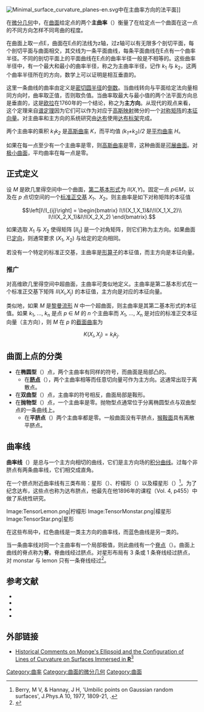 [[Image:Minimal_surface_curvature_planes-en.svg|thumb]]中在主曲率方向的法平面]]

在[[微分几何|微分几何]]中，在[[曲面|曲面]]给定点的两个'''主曲率'''（{{lang|en|principal curvatures}}）衡量了在给定点一个曲面在这一点的不同方向怎样不同弯曲的程度。

在曲面上取一点E，曲面在E点的法线为z轴，过z轴可以有无限多个剖切平面，每个剖切平面与曲面相交，其交线为一条平面曲线，每条平面曲线在E点有一个曲率半径。不同的剖切平面上的平面曲线在E点的曲率半径一般是不相等的。这些曲率半径中，有一个最大和最小的曲率半径，称之为主曲率半径，记作 ''k''<sub>1</sub> 与 ''k''<sub>2</sub>，这两个曲率半径所在的方向，数学上可以证明是相互垂直的。

这里一条曲线的曲率由定义是[[密切圆|密切圆]][[半径|半径]]的[[倒数|倒数]]。当曲线转向与平面给定法向量相同方向时，曲率取正值，否则取负值。当曲率取最大与最小值的两个法平面方向总是垂直的，这是[[莱昂哈德·欧拉|欧拉]]在1760年的一个结论，称之为'''主方向'''。从现代的观点来看，这个定理来自[[谱定理|谱定理]]因为它们可以作为对应于[[高斯映射|高斯映射]]微分的一个[[对称矩阵|对称矩阵]]的[[本征向量|本征向量]]。对主曲率和主方向的系统研究由[[让·加斯东·达布|达布]]使用[[达布标架|达布标架]]完成。

两个主曲率的乘积 ''k<sub>1</sub>k<sub>2</sub>'' 是[[高斯曲率|高斯曲率]] ''K''，而平均值 ''(k<sub>1</sub>+k<sub>2</sub>)/2'' 是[[平均曲率|平均曲率]] ''H''。

如果在每一点至少有一个主曲率是零，则[[高斯曲率|高斯曲率]]是零，这种曲面是[[可展曲面|可展曲面]]。对[[极小曲面|极小曲面]]，平均曲率在每一点是零。

==正式定义==
设 ''M'' 是欧几里得空间中一个曲面，[[第二基本形式|第二基本形式]]为 ''II''(''X'',''Y'')。固定一点 ''p''∈''M''，以及在 ''p'' 点切空间的一个[[标准正交基|标准正交基]] ''X''<sub>1</sub>、''X''<sub>2</sub>。则主曲率是如下对称矩阵的本征值
:<math>\left[I\!I_{ij}\right] = 
\begin{bmatrix}
I\!I(X_1,X_1)&I\!I(X_1,X_2)\\
I\!I(X_2,X_1)&I\!I(X_2,X_2)
\end{bmatrix}.</math>

如果选取 ''X''<sub>1</sub> 与 ''X''<sub>2</sub> 使得矩阵 [''II''<sub>ij</sub>] 是一个对角矩阵，则它们称为主方向。如果曲面已[[定向_(数学)|定向]]，则通常要求 (''X''<sub>1</sub>, ''X''<sub>2</sub>) 与给定的定向相同。

若没有一个特定的标准正交基，主曲率是[[形算子|形算子]]的本征值，而主方向是本征向量。

=== 推广 ===
对高维欧几里得空间中超曲面，主曲率可类似地定义。主曲率是第二基本形式在一个标准正交基下矩阵 ''II''(''X''<sub>i</sub>,''X''<sub>j</sub>) 的本征值，主方向是对应的本征向量。

类似地，如果 ''M'' 是[[黎曼流形|黎曼流形]] ''N'' 中一个超曲面，则主曲率是其第二基本形式的本征值。如果 ''k''<sub>1</sub>, ..., ''k''<sub>n</sub> 是点 ''p'' ∈ ''M'' 的 ''n'' 个主曲率而 ''X''<sub>1</sub>, ..., ''X''<sub>n</sub> 是对应的标准正交本征向量（主方向），则 ''M'' 在 ''p'' 的[[截面曲率|截面曲率]]为

:<math>K(X_i,X_j) = k_i k_j.\,</math>

==曲面上点的分类==

*在'''椭圆型'''（{{lang|en|elliptical}}）点，两个主曲率有同样的符号，而曲面是局部凸的。
**在'''[[脐点|脐点]]'''（{{lang|en|umbilic point}}），两个主曲率相等而任意切向量可作为主方向。这通常出现于离散点。
*在'''双曲型'''（{{lang|en|hyperbolic}}）点，主曲率的符号相反，曲面局部是鞍形。
*在'''抛物型'''（{{lang|en|parabolic}}）点，一个主曲率是零。抛物型点通常位于分离椭圆型点与双曲型点的一条曲线上。
**在'''平脐点'''（{{lang|en|flat umbilic point}}）两个主曲率都是零。一般曲面没有平脐点，[[猴鞍面|猴鞍面]]具有离散平脐点。

==曲率线==
'''曲率线'''（{{lang|en|lines of curvature 或 curvature lines}}）是总与一个主方向相切的曲线，它们是主方向场的[[积分曲线|积分曲线]]。过每个非脐点有两条曲率线，它们相交成直角。

在一个脐点附近曲率线有三类布局：星形（{{lang|en|star}}）、柠檬形（{{lang|en|lemon}}）以及檬星形（{{lang|en|monstar，源于 ''lemon-star''}}）<ref>Berry, M V, & Hannay, J H, 'Umbilic points on Gaussian random surfaces', J.Phys.A 10, 1977, 1809-21, .</ref>。为了纪念达布，这些点也称为达布脐点，他最先在他1896年的课程（Vol. 4, p455）中做了系统性研究。

<gallery Caption="脐点附近的曲率线布局" widths="150px">
Image:TensorLemon.png|柠檬形
Image:TensorMonstar.png|檬星形
Image:TensorStar.png|星形
</gallery>

在这些布局中，红色曲线是一类主方向的曲率线，而蓝色曲线是另一类的。

当一条曲率线对同一个主曲率有一个局部极值，则此曲线有一个[[脊点|脊点]]（{{lang|en|ridge point}}）。曲面上曲线的脊点称为'''脊'''。脊曲线经过脐点。对星形布局有 3 条或 1 条脊线经过脐点，对 monstar 与 lemon 只有一条脊线经过<ref>{{citation|last=Porteous|first=I. R.|title=Geometric Differentiation|publisher=Cambridge University Press|year=1994|isbn=0-521-39063-X}}</ref>。

==参考文献==
* {{cite book|first=Gaston|last=Darboux|year=1887,1889,1896|title=Leçons sur la théorie génerale des surfaces: [http://www.hti.umich.edu/cgi/t/text/text-idx?c=umhistmath;idno=ABV4153.0001.001 Volume I], [http://www.hti.umich.edu/cgi/t/text/text-idx?c=umhistmath;idno=ABV4153.0002.001 Volume II], [http://www.hti.umich.edu/cgi/t/text/text-idx?c=umhistmath;idno=ABV4153.0003.001 Volume III], [http://www.hti.umich.edu/cgi/t/text/text-idx?c=umhistmath;idno=ABV4153.0004.001 Volume IV]
|publisher=Gauthier-Villars}}
* {{cite book|first=Heinrich|last=Guggenheimer|title=Differential Geometry|year=1977|publisher=Dover|chapter=Chapter 10. Surfaces|isbn=0-486-63433-7}}
*{{cite book | author=Kobayashi, Shoshichi and Nomizu, Katsumi | title = Foundations of Differential Geometry, Vol. 2 | publisher=Wiley-Interscience | year=1996 (New edition) |isbn = 0471157325}}
* {{cite book|last=Spivak|first=Michael|title=A Comprehensive introduction to differential geometry (Volume 3)|year=1999|publisher=Publish or Perish|isbn=0-914098-72-1}}

<references/>

==外部链接==

*[http://front.math.ucdavis.edu/0411.5403 Historical Comments on Monge's Ellipsoid and the Configuration of Lines of Curvature on Surfaces Immersed in '''R'''<sup>3</sup>]{{Webarchive|url=https://archive.today/20121215002045/http://front.math.ucdavis.edu/0411.5403 |date=2012-12-15 }}

{{曲率}}

[[Category:曲率|Category:曲率]]
[[Category:曲面的微分几何|Category:曲面的微分几何]]
[[Category:曲面|Category:曲面]]